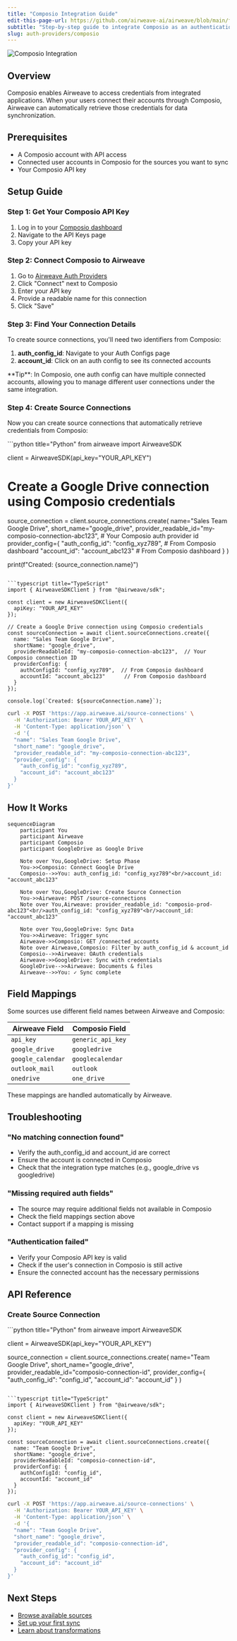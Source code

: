 ```yaml
---
title: "Composio Integration Guide"
edit-this-page-url: https://github.com/airweave-ai/airweave/blob/main/fern/docs/pages/auth-providers/composio.mdx
subtitle: "Step-by-step guide to integrate Composio as an authentication provider for Airweave"
slug: auth-providers/composio
---
```


<div style={{ textAlign: 'center', margin: '2rem 0' }}>
  <picture>
    <source media="(prefers-color-scheme: dark)" srcSet="/docs/assets/images/auth-providers/composio-dark.svg" />
    <source media="(prefers-color-scheme: light)" srcSet="/docs/assets/images/auth-providers/composio-light.svg" />
    <img src="/docs/assets/images/auth-providers/composio-light.svg" alt="Composio Integration" style={{ maxWidth: '400px' }} />
  </picture>
</div>

## Overview

Composio enables Airweave to access credentials from integrated applications. When your users connect their accounts through Composio, Airweave can automatically retrieve those credentials for data synchronization.

## Prerequisites

- A Composio account with API access
- Connected user accounts in Composio for the sources you want to sync
- Your Composio API key

## Setup Guide

### Step 1: Get Your Composio API Key

1. Log in to your [Composio dashboard](https://platform.composio.dev)
2. Navigate to the API Keys page
3. Copy your API key

### Step 2: Connect Composio to Airweave

1. Go to [Airweave Auth Providers](https://app.airweave.ai/auth-providers)
2. Click "Connect" next to Composio
3. Enter your API key
4. Provide a readable name for this connection
5. Click "Save"

### Step 3: Find Your Connection Details

To create source connections, you'll need two identifiers from Composio:

1. **auth_config_id**: Navigate to your Auth Configs page
2. **account_id**: Click on an auth config to see its connected accounts

<Callout type="info">
**Tip**: In Composio, one auth config can have multiple connected accounts, allowing you to manage different user connections under the same integration.
</Callout>

### Step 4: Create Source Connections

Now you can create source connections that automatically retrieve credentials from Composio:

<CodeBlocks>
```python title="Python"
from airweave import AirweaveSDK

client = AirweaveSDK(api_key="YOUR_API_KEY")

# Create a Google Drive connection using Composio credentials
source_connection = client.source_connections.create(
    name="Sales Team Google Drive",
    short_name="google_drive",
    provider_readable_id="my-composio-connection-abc123",  # Your Composio auth provider id
    provider_config={
        "auth_config_id": "config_xyz789",  # From Composio dashboard
        "account_id": "account_abc123"      # From Composio dashboard
    }
)

print(f"Created: {source_connection.name}")
```

```typescript title="TypeScript"
import { AirweaveSDKClient } from "@airweave/sdk";

const client = new AirweaveSDKClient({
  apiKey: "YOUR_API_KEY"
});

// Create a Google Drive connection using Composio credentials
const sourceConnection = await client.sourceConnections.create({
  name: "Sales Team Google Drive",
  shortName: "google_drive",
  providerReadableId: "my-composio-connection-abc123",  // Your Composio connection ID
  providerConfig: {
    authConfigId: "config_xyz789",  // From Composio dashboard
    accountId: "account_abc123"      // From Composio dashboard
  }
});

console.log(`Created: ${sourceConnection.name}`);
```

```bash title="cURL"
curl -X POST 'https://app.airweave.ai/source-connections' \
  -H 'Authorization: Bearer YOUR_API_KEY' \
  -H 'Content-Type: application/json' \
  -d '{
  "name": "Sales Team Google Drive",
  "short_name": "google_drive",
  "provider_readable_id": "my-composio-connection-abc123",
  "provider_config": {
    "auth_config_id": "config_xyz789",
    "account_id": "account_abc123"
  }
}'
```
</CodeBlocks>



## How It Works

```mermaid
sequenceDiagram
    participant You
    participant Airweave
    participant Composio
    participant GoogleDrive as Google Drive

    Note over You,GoogleDrive: Setup Phase
    You->>Composio: Connect Google Drive
    Composio-->>You: auth_config_id: "config_xyz789"<br/>account_id: "account_abc123"

    Note over You,GoogleDrive: Create Source Connection
    You->>Airweave: POST /source-connections
    Note over You,Airweave: provider_readable_id: "composio-prod-abc123"<br/>auth_config_id: "config_xyz789"<br/>account_id: "account_abc123"

    Note over You,GoogleDrive: Sync Data
    You->>Airweave: Trigger sync
    Airweave->>Composio: GET /connected_accounts
    Note over Airweave,Composio: Filter by auth_config_id & account_id
    Composio-->>Airweave: OAuth credentials
    Airweave->>GoogleDrive: Sync with credentials
    GoogleDrive-->>Airweave: Documents & files
    Airweave-->>You: ✓ Sync complete
```

## Field Mappings

Some sources use different field names between Airweave and Composio:

| Airweave Field | Composio Field |
|----------------|----------------|
| `api_key` | `generic_api_key` |
| `google_drive` | `googledrive` |
| `google_calendar` | `googlecalendar` |
| `outlook_mail` | `outlook` |
| `onedrive` | `one_drive` |

These mappings are handled automatically by Airweave.

## Troubleshooting

### "No matching connection found"
- Verify the auth_config_id and account_id are correct
- Ensure the account is connected in Composio
- Check that the integration type matches (e.g., google_drive vs googledrive)

### "Missing required auth fields"
- The source may require additional fields not available in Composio
- Check the field mappings section above
- Contact support if a mapping is missing

### "Authentication failed"
- Verify your Composio API key is valid
- Check if the user's connection in Composio is still active
- Ensure the connected account has the necessary permissions

## API Reference

### Create Source Connection

<CodeBlocks>
```python title="Python"
from airweave import AirweaveSDK

client = AirweaveSDK(api_key="YOUR_API_KEY")

source_connection = client.source_connections.create(
    name="Team Google Drive",
    short_name="google_drive",
    provider_readable_id="composio-connection-id",
    provider_config={
        "auth_config_id": "config_id",
        "account_id": "account_id"
    }
)
```

```typescript title="TypeScript"
import { AirweaveSDKClient } from "@airweave/sdk";

const client = new AirweaveSDKClient({
  apiKey: "YOUR_API_KEY"
});

const sourceConnection = await client.sourceConnections.create({
  name: "Team Google Drive",
  shortName: "google_drive",
  providerReadableId: "composio-connection-id",
  providerConfig: {
    authConfigId: "config_id",
    accountId: "account_id"
  }
});
```

```bash title="cURL"
curl -X POST 'https://app.airweave.ai/source-connections' \
  -H 'Authorization: Bearer YOUR_API_KEY' \
  -H 'Content-Type: application/json' \
  -d '{
  "name": "Team Google Drive",
  "short_name": "google_drive",
  "provider_readable_id": "composio-connection-id",
  "provider_config": {
    "auth_config_id": "config_id",
    "account_id": "account_id"
  }
}'
```
</CodeBlocks>

## Next Steps

- [Browse available sources](/sources)
- [Set up your first sync](/quickstart)
- [Learn about transformations](/concepts#transformations)
